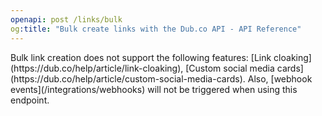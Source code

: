 ```yaml
---
openapi: post /links/bulk
og:title: "Bulk create links with the Dub.co API - API Reference"
---
```


<Warning>
  Bulk link creation does not support the following features: [Link
  cloaking](https://dub.co/help/article/link-cloaking), [Custom social media
  cards](https://dub.co/help/article/custom-social-media-cards). Also, [webhook
  events](/integrations/webhooks) will not be triggered when using this
  endpoint.
</Warning>
